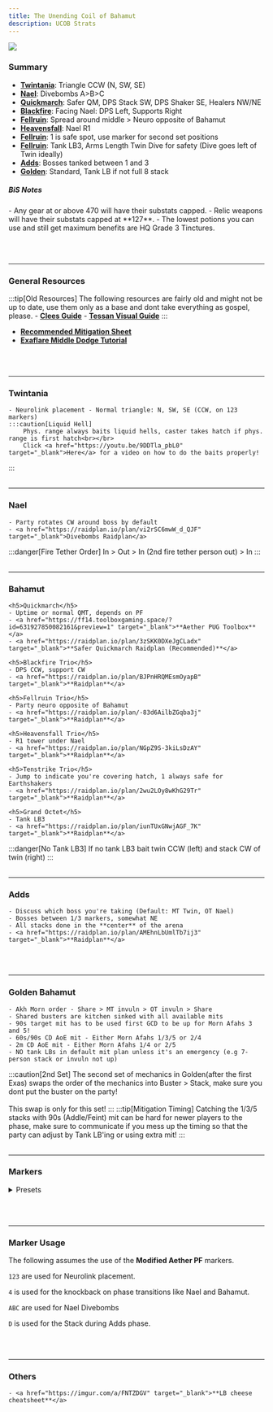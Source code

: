 ```yaml
---
title: The Unending Coil of Bahamut
description: UCOB Strats
---
```



<img class="ulti-tooltip" src="/ucob.png"/>

### Summary ###
- [**Twintania**](#twintania): Triangle CCW (N, SW, SE)
- [**Nael**](#nael): Divebombs A>B>C
- [**Quickmarch**](#bahamut): Safer QM, DPS Stack SW, DPS Shaker SE, Healers NW/NE
- [**Blackfire**](#bahamut): Facing Nael: DPS Left, Supports Right
- [**Fellruin**](#bahamut): Spread around middle > Neuro opposite of Bahamut
- [**Heavensfall**](#bahamut): Nael R1
- [**Fellruin**](#bahamut): 1 is safe spot, use marker for second set positions
- [**Fellruin**](#bahamut): Tank LB3, Arms Length Twin Dive for safety (Dive goes left of Twin ideally)
- [**Adds**](#adds): Bosses tanked between 1 and 3
- [**Golden**](#golden-bahamut): Standard, Tank LB if not full 8 stack

<h5>BiS Notes</h5>
- Any gear at or above 470 will have their substats capped.
- Relic weapons will have their substats capped at **127**.
- The lowest potions you can use and still get maximum benefits are HQ Grade 3 Tinctures.

<br></br>
<hr></hr>

### General Resources ###
:::tip[Old Resources]
    The following resources are fairly old and might not be up to date, use them only as a base and dont take everything as gospel, please.
    - <a href="https://clees.me/guides/ucob/" target="_blank">**Clees Guide**</a>
    - <a href="https://www.youtube.com/watch?v=c46-skQrnOA" target="_blank">**Tessan Visual Guide**</a>
:::
- <a href="https://tinyurl.com/ucobmitty" target="_blank">**Recommended Mitigation Sheet**</a>
- <a href="https://youtu.be/ZbrTfoIxRdE" target="_blank">**Exaflare Middle Dodge Tutorial**</a>

<br></br>
<hr></hr>

### Twintania ###
    - Neurolink placement - Normal triangle: N, SW, SE (CCW, on 123 markers)
    :::caution[Liquid Hell]
        Phys. range always baits liquid hells, caster takes hatch if phys. range is first hatch<br></br>
        Click <a href="https://youtu.be/9DDTla_pbL0" target="_blank">Here</a> for a video on how to do the baits properly!
:::
<br></br>
<hr></hr>

### Nael ###
    - Party rotates CW around boss by default
    - <a href="https://raidplan.io/plan/vi2rSC6mwW_d_QJF" target="_blank">Divebombs Raidplan</a> 
:::danger[Fire Tether Order]
        In > Out > In (2nd fire tether person out) > In
:::
<br></br>
<hr></hr>

### Bahamut ###
    <h5>Quickmarch</h5>
    - Uptime or normal QMT, depends on PF
    - <a href="https://ff14.toolboxgaming.space/?id=631927850082161&preview=1" target="_blank">**Aether PUG Toolbox**</a>
    - <a href="https://raidplan.io/plan/3zSKK0DXeJgCLadx" target="_blank">**Safer Quickmarch Raidplan (Recommended)**</a>

    <h5>Blackfire Trio</h5>
    - DPS CCW, support CW
    - <a href="https://raidplan.io/plan/BJPnHRQMEsmOyapB" target="_blank">**Raidplan**</a>

    <h5>Fellruin Trio</h5>
    - Party neuro opposite of Bahamut
    - <a href="https://raidplan.io/plan/-83d6AilbZGqba3j" target="_blank">**Raidplan**</a>

    <h5>Heavensfall Trio</h5>
    - R1 tower under Nael
    - <a href="https://raidplan.io/plan/NGpZ9S-3kiLsDzAY" target="_blank">**Raidplan**</a>

    <h5>Tenstrike Trio</h5>
    - Jump to indicate you're covering hatch, 1 always safe for Earthshakers
    - <a href="https://raidplan.io/plan/2wu2LOy8wKhG29Tr" target="_blank">**Raidplan**</a>

    <h5>Grand Octet</h5>
    - Tank LB3
    - <a href="https://raidplan.io/plan/iunTUxGNwjAGF_7K" target="_blank">**Raidplan**</a>
:::danger[No Tank LB3]
    If no tank LB3 bait twin CCW (left) and stack CW of twin (right)
:::
<br></br>
<hr></hr>

### Adds ###
    - Discuss which boss you're taking (Default: MT Twin, OT Nael)
    - Bosses between 1/3 markers, somewhat NE
    - All stacks done in the **center** of the arena
    - <a href="https://raidplan.io/plan/AMEhnLbUmlTb7ij3" target="_blank">**Raidplan**</a>
<br></br>
<hr></hr>


### Golden Bahamut ###
    - Akh Morn order - Share > MT invuln > OT invuln > Share
    - Shared busters are kitchen sinked with all available mits
    - 90s target mit has to be used first GCD to be up for Morn Afahs 3 and 5!
    - 60s/90s CD AoE mit - Either Morn Afahs 1/3/5 or 2/4
    - 2m CD AoE mit - Either Morn Afahs 1/4 or 2/5
    - NO tank LBs in default mit plan unless it's an emergency (e.g 7- person stack or invuln not up)
:::caution[2nd Set]
    The second set of mechanics in Golden(after the first Exas) swaps the order of the mechanics into Buster > Stack, make sure you dont put the buster on the party!<br></br>
    This swap is only for this set!
:::
:::tip[Mitigation Timing]
    Catching the 1/3/5 stacks with 90s (Addle/Feint) mit can be hard for newer players to the phase, make sure to communicate if you mess up the timing so that the party can adjust by Tank LB'ing or using extra mit!
:::
<br></br>
<hr></hr>


### Markers ###
<details>
<summary>Presets</summary>
    - Modified Aether PF (Recommended)

    ```
    {"Name":"good aether markers","MapID":280,"A":{"X":20.986,"Y":0.0,"Z":-11.02,"ID":0,"Active":true},"B":{"X":9.315,"Y":0.0,"Z":21.971,"ID":1,"Active":true},"C":{"X":-19.999,"Y":0.0,"Z":11.772,"ID":2,"Active":true},"D":{"X":0.0,"Y":0.0,"Z":9.0,"ID":3,"Active":true},"One":{"X":0.0,"Y":0.0,"Z":-8.0,"ID":4,"Active":true},"Two":{"X":-8.0,"Y":0.0,"Z":5.0,"ID":5,"Active":true},"Three":{"X":8.0,"Y":0.0,"Z":5.0,"ID":6,"Active":true},"Four":{"X":0.0,"Y":0.0,"Z":0.0,"ID":7,"Active":true}}
    ```

    - Aether PF

    ```
    {"Name":"aether pf","MapID":280,"A":{"X":20.909,"Y":0.0,"Z":-11.182,"ID":0,"Active":true},"B":{"X":7.807,"Y":0.0,"Z":21.795,"ID":1,"Active":true},"C":{"X":-21.84,"Y":0.0,"Z":8.076,"ID":2,"Active":true},"D":{"X":5.03,"Y":0.0,"Z":-2.578,"ID":3,"Active":true},"One":{"X":0.122,"Y":0.0,"Z":-6.96,"ID":4,"Active":true},"Two":{"X":-7.505,"Y":0.0,"Z":5.109,"ID":5,"Active":true},"Three":{"X":7.947,"Y":0.0,"Z":5.375,"ID":6,"Active":true},"Four":{"X":0.21,"Y":0.0,"Z":8.838,"ID":7,"Active":true}}
    ```
</details>

<br></br>
<hr></hr>

### Marker Usage ###
The following assumes the use of the **Modified Aether PF** markers.

<code>123</code> are used for Neurolink placement.

<code>4</code> is used for the knockback on phase transitions like Nael and Bahamut.

<code>ABC</code> are used for Nael Divebombs

<code>D</code> is used for the Stack during Adds phase.

<br></br>
<hr></hr>

### Others ###

    - <a href="https://imgur.com/a/FNTZDGV" target="_blank">**LB cheese cheatsheet**</a>


